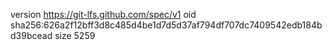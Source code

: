 version https://git-lfs.github.com/spec/v1
oid sha256:626a2f12bff3d8c485d4be1d7d5d37af794df707dc7409542edb184bd39bcead
size 5259
